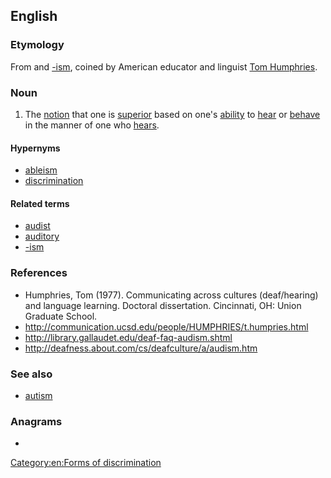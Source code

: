==English==
{{wikipedia}}

===Etymology===
From {{etyl|la|en}} {{m|la|audire}} and [[-ism]], coined by American educator and linguist [[w:Tom_L._Humphries|Tom Humphries]].

===Noun===
{{en-noun|-}}

# The [[notion]] that one is [[superior]] based on one's [[ability]] to [[hear]] or [[behave]] in the manner of one who [[hears]].

====Hypernyms====
* [[ableism]]
* [[discrimination]]

====Related terms====
* [[audist]]
* [[auditory]]
* [[-ism]] {{qualifier|See [[-ism#Derived terms]] for words formed in a similar way}}

===References===
* Humphries, Tom (1977). Communicating across cultures (deaf/hearing) and language learning. Doctoral dissertation. Cincinnati, OH: Union Graduate School.
* http://communication.ucsd.edu/people/HUMPHRIES/t.humpries.html
* http://library.gallaudet.edu/deaf-faq-audism.shtml
* http://deafness.about.com/cs/deafculture/a/audism.htm

===See also===
* [[autism]]

===Anagrams===
* {{anagrams|en|Maidus|Sumida}}

[[Category:en:Forms of discrimination]]